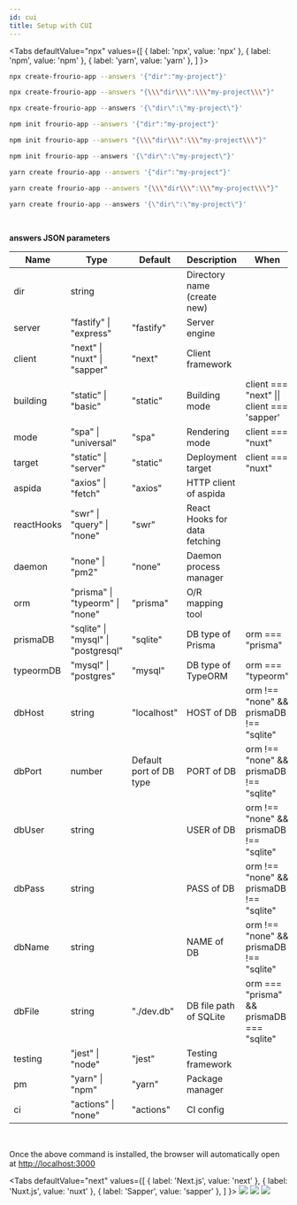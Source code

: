 ```yaml
---
id: cui
title: Setup with CUI
---
```



<Tabs
  defaultValue="npx"
  values={[
    { label: 'npx', value: 'npx' },
    { label: 'npm', value: 'npm' },
    { label: 'yarn', value: 'yarn' },
  ]
}>
<TabItem value="npx">

```sh title="Terminal"
npx create-frourio-app --answers '{"dir":"my-project"}'
```

```sh title="Command prompt"
npx create-frourio-app --answers "{\\\"dir\\\":\\\"my-project\\\"}"
```

```powershell title="PowerShell"
npx create-frourio-app --answers '{\"dir\":\"my-project\"}'
```

</TabItem>
<TabItem value="npm">

```sh title="Terminal"
npm init frourio-app --answers '{"dir":"my-project"}'
```

```sh title="Command prompt"
npm init frourio-app --answers "{\\\"dir\\\":\\\"my-project\\\"}"
```

```powershell title="PowerShell"
npm init frourio-app --answers '{\"dir\":\"my-project\"}'
```

</TabItem>
<TabItem value="yarn">

```sh title="Terminal"
yarn create frourio-app --answers '{"dir":"my-project"}'
```

```sh title="Command prompt"
yarn create frourio-app --answers "{\\\"dir\\\":\\\"my-project\\\"}"
```

```powershell title="PowerShell"
yarn create frourio-app --answers '{\"dir\":\"my-project\"}'
```

</TabItem>
</Tabs>

<br />

**answers JSON parameters**

| Name     | Type      | Default     | Description | When |
| -------- | --------- | ---------- | ---------- | ---------- |
| dir | string |  | Directory name (create new) |  |
| server | "fastify" \| "express" | "fastify" | Server engine |  |
| client | "next" \| "nuxt" \| "sapper" | "next" | Client framework |  |
| building | "static" \| "basic" | "static" | Building mode | client === "next" \|\| client === 'sapper' |
| mode | "spa" \| "universal" | "spa" | Rendering mode | client === "nuxt" |
| target | "static" \| "server" | "static" | Deployment target | client === "nuxt" |
| aspida | "axios" \| "fetch" | "axios" | HTTP client of aspida |  |
| reactHooks | "swr" \| "query" \| "none" | "swr" | React Hooks for data fetching |  |
| daemon | "none" \| "pm2" | "none" | Daemon process manager |  |
| orm | "prisma" \| "typeorm" \| "none" | "prisma" | O/R mapping tool |  |
| prismaDB | "sqlite" \| "mysql" \| "postgresql" | "sqlite" | DB type of Prisma | orm === "prisma" |
| typeormDB | "mysql" \| "postgres" | "mysql" | DB type of TypeORM | orm === "typeorm" |
| dbHost | string | "localhost" | HOST of DB | orm !== "none" && prismaDB !== "sqlite" |
| dbPort | number | Default port of DB type | PORT of DB | orm !== "none" && prismaDB !== "sqlite" |
| dbUser | string |  | USER of DB | orm !== "none" && prismaDB !== "sqlite" |
| dbPass | string |  | PASS of DB | orm !== "none" && prismaDB !== "sqlite" |
| dbName | string |  | NAME of DB | orm !== "none" && prismaDB !== "sqlite" |
| dbFile | string | "./dev.db" | DB file path of SQLite | orm === "prisma" && prismaDB === "sqlite" |
| testing | "jest" \| "node" | "jest" | Testing framework |  |
| pm | "yarn" \| "npm" | "yarn" | Package manager |  |
| ci | "actions" \| "none" | "actions" | CI config |  |

<br />

Once the above command is installed, the browser will automatically open at [http://localhost:3000](http://localhost:3000)


<Tabs
  defaultValue="next"
  values={[
    { label: 'Next.js', value: 'next' },
    { label: 'Nuxt.js', value: 'nuxt' },
    { label: 'Sapper', value: 'sapper' },
  ]
}>
<TabItem value="next">
  <BrowserWindow url="http://localhost:3000">
    <img src="/img/nextjs.png" />
  </BrowserWindow>
</TabItem>
<TabItem value="nuxt">
  <BrowserWindow url="http://localhost:3000">
    <img src="/img/nuxtjs.png" />
  </BrowserWindow>
</TabItem>
<TabItem value="sapper">
  <BrowserWindow url="http://localhost:3000">
    <img src="/img/sapper.png" />
  </BrowserWindow>
</TabItem>
</Tabs>
